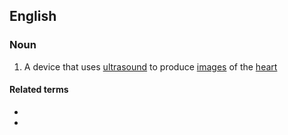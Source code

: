 ==English==

===Noun===
{{en-noun}}

# {{lb|en|medicine}} A device that uses [[ultrasound]] to produce [[image]]s of the [[heart]]

====Related terms====
* {{l|en|echocardiogram}}
* {{l|en|echocardiography}}